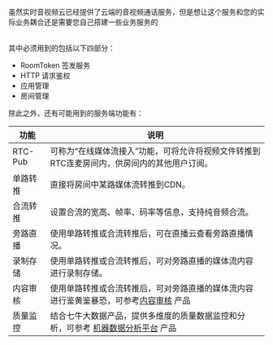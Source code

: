 虽然实时音视频云已经提供了云端的音视频通话服务，但是想让这个服务和您的实际业务耦合还是需要您自己搭建一些业务服务的


</br>其中必须用到的包括以下四部分：

- RoomToken 签发服务
- HTTP 请求鉴权
- 应用管理
- 房间管理


除此之外，还有可能用到的服务端功能有：

| 功能   | 说明                                                                                                                   |
|------|----------------------------------------------------------------------------------------------------------------------|
| RTC-Pub | 可称为“在线媒体流接入”功能，可将允许将视频文件转推到RTC连麦房间内，供房间内的其他用户订阅。|
| 单路转推 | 直接将房间中某路媒体流转推到CDN。                  |
| 合流转推 | 设置合流的宽高、帧率、码率等信息，支持纯音频合流。 |
| 旁路直播 | 使用单路转推或合流转推后，可在直播云查看旁路直播情况。                                                                           |
| 录制存储 | 使用单路转推或合流转推后，可对旁路直播的媒体流内容进行录制存储。                                                                   |
| 内容审核 | 使用单路转推或合流转推后，可对旁路直播的媒体流内容进行鉴黄鉴暴恐，可参考[内容审核](https://www.qiniu.com/products/censor) 产品                                 |
| 质量监控 | 结合七牛大数据产品，提供多维度的质量数据监控和分析，可参考 [机器数据分析平台](https://www.qiniu.com/products/pandora) 产品                                  |

